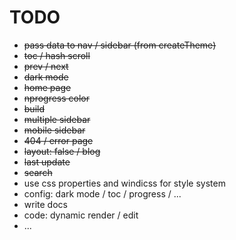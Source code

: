 # TODO

- ~~pass data to nav / sidebar (from createTheme)~~
- ~~toc / hash scroll~~
- ~~prev / next~~
- ~~dark mode~~
- ~~home page~~
- ~~nprogress color~~
- ~~build~~
- ~~multiple sidebar~~
- ~~mobile sidebar~~
- ~~404 / error page~~
- ~~layout: false / blog~~
- ~~last update~~
- ~~search~~
- use css properties and windicss for style system
- config: dark mode / toc / progress / ...
- write docs
- code: dynamic render / edit
- ...
